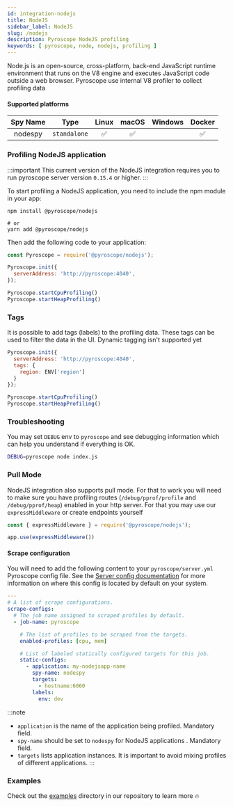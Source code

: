 ```yaml
---
id: integration-nodejs
title: NodeJS
sidebar_label: NodeJS
slug: /nodejs
description: Pyroscope NodeJS profiling
keywords: [ pyroscope, node, nodejs, profiling ]
---
```


Node.js is an open-source, cross-platform, back-end JavaScript runtime environment that runs on the V8 engine and executes JavaScript code outside a web browser. 
Pyroscope use internal V8 profiler to collect profiling data

#### Supported platforms

| Spy Name     | Type         | Linux | macOS | Windows | Docker |
|:------------:|:------------:|:-----:|:-----:|:-------:|:------:|
| nodespy      | `standalone` |   ✅  |   ✅   |          |   ✅   |

### Profiling NodeJS application

:::important
This current version of the NodeJS integration requires you to run pyroscope server version `0.15.4` or higher.
:::


To start profiling a NodeJS application, you need to include the npm module in your app:
```
npm install @pyroscope/nodejs

# or
yarn add @pyroscope/nodejs

```

Then add the following code to your application:

```javascript
const Pyroscope = require('@pyroscope/nodejs');

Pyroscope.init({
  serverAddress: 'http://pyroscope:4040',
});

Pyroscope.startCpuProfiling()
Pyroscope.startHeapProfiling()
```

### Tags

It is possible to add tags (labels) to the profiling data. These tags can be used to filter the data in the UI. Dynamic tagging isn't supported yet

```javascript
Pyroscope.init({
  serverAddress: 'http://pyroscope:4040',
  tags: {
    region: ENV['region']
  }
});

Pyroscope.startCpuProfiling()
Pyroscope.startHeapProfiling()
```


### Troubleshooting

You may set `DEBUG` env to `pyroscope` and see debugging information which can help you understand if everything is OK.

```bash
DEBUG=pyroscope node index.js
```

### Pull Mode

NodeJS integration also supports pull mode. For that to work you will need to make sure you have profiling routes (`/debug/pprof/profile` and `/debug/pprof/heap`) enabled in your http server. For that you may use our `expressMiddleware` or create endpoints yourself
```javascript
const { expressMiddleware } = require('@pyroscope/nodejs');

app.use(expressMiddleware())
```

#### Scrape configuration

You will need to add the following content to your `pyroscope/server.yml` Pyroscope config file. See the [Server config documentation](/docs/server-configuration#configuration-file) for more information on where this config is located by default on your system.

```yaml
---
# A list of scrape configurations.
scrape-configs:
  # The job name assigned to scraped profiles by default.
  - job-name: pyroscope

    # The list of profiles to be scraped from the targets.
    enabled-profiles: [cpu, mem]

    # List of labeled statically configured targets for this job.
    static-configs:
      - application: my-nodejsapp-name
        spy-name: nodespy 
        targets:
          - hostname:6060
        labels:
          env: dev
```

:::note
 * `application` is the name of the application being profiled. Mandatory field.
 * `spy-name` should be set to `nodespy` for NodeJS applications . Mandatory field.
 * `targets` lists application instances. It is important to avoid mixing profiles of different applications.
:::

### Examples

Check out the [examples](https://github.com/pyroscope-io/pyroscope/tree/main/examples/nodejs) directory in our repository to learn more 🔥
